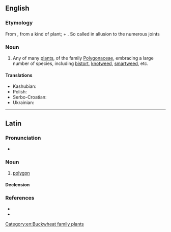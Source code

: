 {{also|Polygonum}}
==English==

===Etymology===
From {{etyl|NL.|en}}, from {{etyl|grc|en}} a kind of plant; {{m|grc|πολύς||many, much}} + {{m|grc|γωνία||corner, angle}}. So called in allusion to the numerous joints

===Noun===
{{en-noun}}

# {{lb|en|botany}} Any of many [[plant]]s, of the family [[Polygonaceae]], embracing a large number of species, including [[bistort]], [[knotweed]], [[smartweed]], etc.

====Translations====
{{trans-top|any plant in the genus ''Polygonum''}}
* Kashubian: {{t|csb|dërdest}}
* Polish: {{t|pl|rdest}}
* Serbo-Croatian: {{t+|sh|dvornik|m}}
* Ukrainian: {{t|uk|гірчак}}
{{trans-bottom}}

[[Category:en:Buckwheat family plants]]

----

==Latin==

===Pronunciation===
* {{la-IPA|polygōnum}}

===Noun===
{{la-noun|polygōnum<2>}}

# {{lb|la|mathematics}} [[polygon]]

====Declension====
{{la-ndecl|polygōnum<2>}}

===References===
* {{R:L&S}}
* {{R:Gaffiot}}